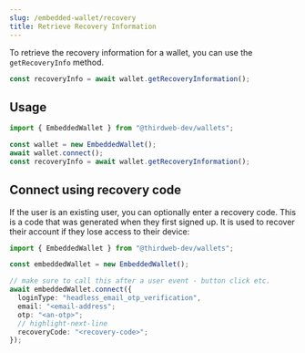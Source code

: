 ```yaml
---
slug: /embedded-wallet/recovery
title: Retrieve Recovery Information
---
```


To retrieve the recovery information for a wallet, you can use the `getRecoveryInfo` method.

```typescript
const recoveryInfo = await wallet.getRecoveryInformation();
```

## Usage

```typescript
import { EmbeddedWallet } from "@thirdweb-dev/wallets";

const wallet = new EmbeddedWallet();
await wallet.connect();
const recoveryInfo = await wallet.getRecoveryInformation();
```

## Connect using recovery code

If the user is an existing user, you can optionally enter a recovery code. This is a code that was generated when they first signed up. It is used to recover their account if they lose access to their device:

```typescript
import { EmbeddedWallet } from "@thirdweb-dev/wallets";

const embeddedWallet = new EmbeddedWallet();

// make sure to call this after a user event - button click etc.
await embeddedWallet.connect({
  loginType: "headless_email_otp_verification",
  email: "<email-address";
  otp: "<an-otp>";
  // highlight-next-line
  recoveryCode: "<recovery-code>";
});
```
